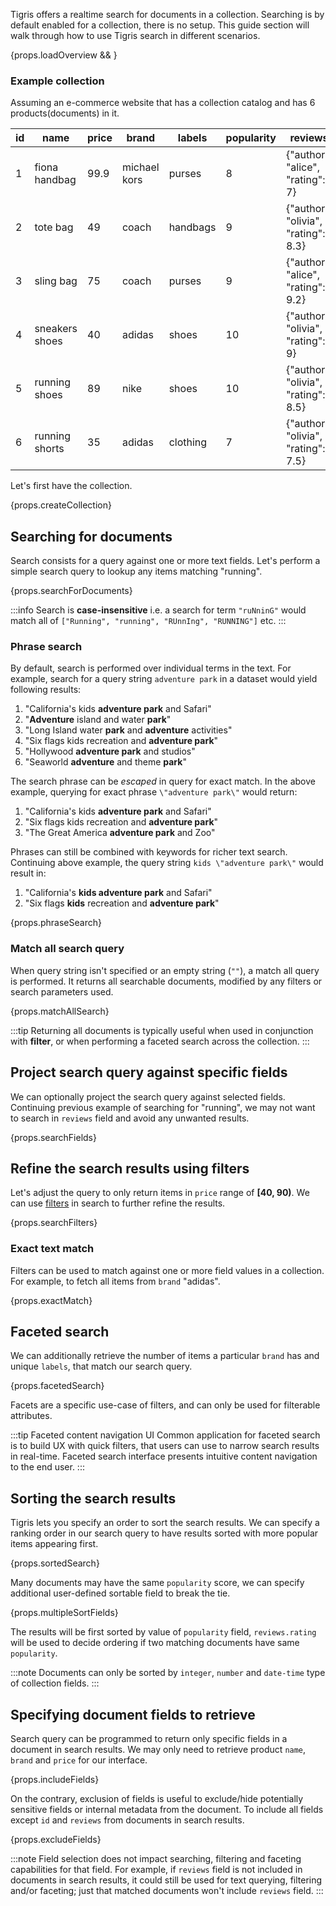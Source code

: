 
Tigris offers a realtime search for documents in a collection. Searching is by default enabled for a
collection, there is no setup. This guide section will walk through how to use Tigris search in
different scenarios.

<div>{props.loadOverview && <SearchOverview />}</div>

### Example collection

Assuming an e-commerce website that has a collection catalog and has 6 products(documents) in it.

| id  | name           | price | brand        | labels   | popularity | reviews                             |
| --- | -------------- | ----- | ------------ | -------- | ---------- | ----------------------------------- |
| 1   | fiona handbag  | 99.9  | michael kors | purses   | 8          | {"author": "alice", "rating": 7}    |
| 2   | tote bag       | 49    | coach        | handbags | 9          | {"author": "olivia", "rating": 8.3} |
| 3   | sling bag      | 75    | coach        | purses   | 9          | {"author": "alice", "rating": 9.2}  |
| 4   | sneakers shoes | 40    | adidas       | shoes    | 10         | {"author": "olivia", "rating": 9}   |
| 5   | running shoes  | 89    | nike         | shoes    | 10         | {"author": "olivia", "rating": 8.5} |
| 6   | running shorts | 35    | adidas       | clothing | 7          | {"author": "olivia", "rating": 7.5} |

Let's first have the collection.

<CodeBlock language={props.codeLang}>{props.createCollection}</CodeBlock>

## Searching for documents

Search consists for a query against one or more text fields. Let's perform a simple search query to
lookup any items matching "running".

<CodeBlock language={props.codeLang}>{props.searchForDocuments}</CodeBlock>

:::info
Search is **case-insensitive** i.e. a search for term `"ruNninG"` would match all of `["Running", "running", "RUnnIng", "RUNNING"]` etc.
:::

### Phrase search

By default, search is performed over individual terms in the text. For example, search for a
query string `adventure park` in a dataset would yield following results:

1. "California's kids **adventure park** and Safari"
2. "**Adventure** island and water **park**"
3. "Long Island water **park** and **adventure** activities"
4. "Six flags kids recreation and **adventure park**"
5. "Hollywood **adventure park** and studios"
6. "Seaworld **adventure** and theme **park**"

The search phrase can be _escaped_ in query for exact match. In the above example, querying for exact
phrase `\"adventure park\"` would return:

1. "California's kids **adventure park** and Safari"
2. "Six flags kids recreation and **adventure park**"
3. "The Great America **adventure park** and Zoo"

Phrases can still be combined with keywords for richer text search. Continuing above example,
the query string `kids \"adventure park\"` would result in:

1. "California's **kids adventure park** and Safari"
2. "Six flags **kids** recreation and **adventure park**"

<CodeBlock language={props.codeLang}>{props.phraseSearch}</CodeBlock>

### Match all search query

When query string isn't specified or an empty string (`""`), a match all query is performed.
It returns all searchable documents, modified by any filters or search parameters used.

<CodeBlock language={props.codeLang}>{props.matchAllSearch}</CodeBlock>

:::tip
Returning all documents is typically useful when used in conjunction with **filter**, or when
performing a faceted search across the collection.
:::

## Project search query against specific fields

We can optionally project the search query against selected fields. Continuing previous example of
searching for "running", we may not want to search in `reviews` field and avoid any
unwanted results.

<CodeBlock language={props.codeLang}>{props.searchFields}</CodeBlock>

## Refine the search results using filters

Let's adjust the query to only return items in `price` range of **[40, 90)**. We can use
[filters](query#filter) in search to further refine the results.

<CodeBlock language={props.codeLang}>{props.searchFilters}</CodeBlock>

### Exact text match

Filters can be used to match against one or more field values in a collection. For example, to
fetch all items from `brand` "adidas".

<CodeBlock language={props.codeLang}>{props.exactMatch}</CodeBlock>

## Faceted search

We can additionally retrieve the number of items a particular `brand` has and unique `labels`,
that match our search query.

<CodeBlock language={props.codeLang}>{props.facetedSearch}</CodeBlock>

Facets are a specific use-case of filters, and can only be used for filterable attributes.

:::tip Faceted content navigation UI
Common application for faceted search is to build UX with quick filters, that users can use
to narrow search results in real-time. Faceted search interface presents intuitive content
navigation to the end user.
:::

## Sorting the search results

Tigris lets you specify an order to sort the search results. We can specify a ranking order in our
search query to have results sorted with more popular items appearing first.

<CodeBlock language={props.codeLang}>{props.sortedSearch}</CodeBlock>

Many documents may have the same `popularity` score, we can specify additional user-defined sortable
field to break the tie.

<CodeBlock language={props.codeLang}>{props.multipleSortFields}</CodeBlock>

The results will be first sorted by value of `popularity` field, `reviews.rating` will be used to
decide ordering if two matching documents have same `popularity`.

:::note
Documents can only be sorted by `integer`, `number` and `date-time` type of collection fields.
:::

## Specifying document fields to retrieve

Search query can be programmed to return only specific fields in a document in search results. We
may only need to retrieve product `name`, `brand` and `price` for our interface.

<CodeBlock language={props.codeLang}>{props.includeFields}</CodeBlock>

On the contrary, exclusion of fields is useful to exclude/hide potentially sensitive fields or
internal metadata from the document. To include all fields except `id` and `reviews` from documents
in search results.

<CodeBlock language={props.codeLang}>{props.excludeFields}</CodeBlock>

:::note
Field selection does not impact searching, filtering and faceting capabilities for that field. For
example, if `reviews` field is not included in documents in search results, it could still be used
for text querying, filtering and/or faceting; just that matched documents won't include `reviews`
field.
:::
